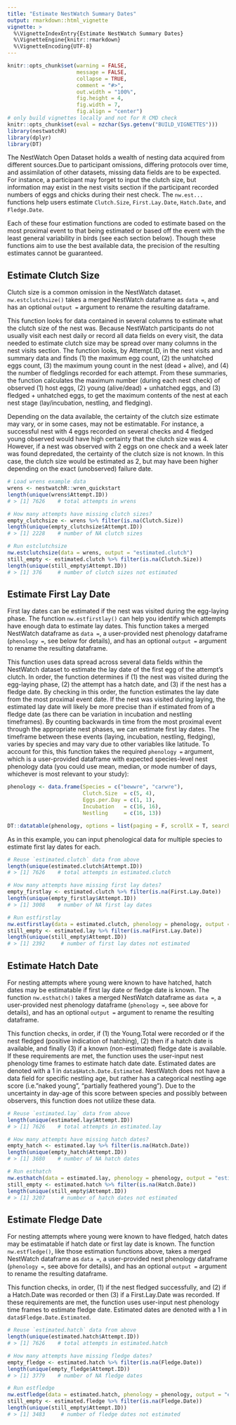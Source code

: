 ```yaml
---
title: "Estimate NestWatch Summary Dates"
output: rmarkdown::html_vignette
vignette: >
  %\VignetteIndexEntry{Estimate NestWatch Summary Dates}
  %\VignetteEngine{knitr::rmarkdown}
  %\VignetteEncoding{UTF-8}
---
```


```r
knitr::opts_chunk$set(warning = FALSE, 
                      message = FALSE,
                      collapse = TRUE,
                      comment = "#>",
                      out.width = "100%",
                      fig.height = 4, 
                      fig.width = 7, 
                      fig.align = "center")
# only build vignettes locally and not for R CMD check
knitr::opts_chunk$set(eval = nzchar(Sys.getenv("BUILD_VIGNETTES")))
library(nestwatchR)
library(dplyr)
library(DT)
```


The NestWatch Open Dataset holds a wealth of nesting data acquired from different sources.Due to participant omissions, differing protocols over time, and assimilation of other datasets, missing data fields are to be expected. For instance, a participant may forget to input the clutch size, but information may exist in the nest visits section if the participant recorded numbers of eggs and chicks during their nest check. The `nw.est...` functions help users estimate `Clutch.Size`, `First.Lay.Date`, `Hatch.Date`, and `Fledge.Date`. 

Each of these four estimation functions are coded to estimate based on the most proximal event to that being estimated or based off the event with the least general variability in birds (see each section below). Though these functions aim to use the best available data, the precision of the resulting estimates cannot be guaranteed. 

## Estimate Clutch Size
Clutch size is a common omission in the NestWatch dataset. `nw.estclutchsize()` takes a merged NestWatch dataframe as `data =`, and has an optional `output =` argument to rename the resulting dataframe. 

This function looks for data contained in several columns to estimate what the clutch size of the nest was. Because NestWatch participants do not usually visit each nest daily or record all data fields on every visit, the data needed to estimate clutch size may be spread over many columns in the nest visits section. The function looks, by Attempt.ID, in the nest visits and summary data and finds (1) the maximum egg count, (2) the unhatched eggs count, (3) the maximum young count in the nest (dead + alive), and (4) the number of fledglings recorded for each attempt. From these summaries, the function calculates the maximum number (during each nest check) of observed (1) host eggs, (2) young (alive/dead) + unhatched eggs, and (3) fledged + unhatched eggs, to get the maximum contents of the nest at each nest stage (lay/incubation, nestling, and fledging).

Depending on the data available, the certainty of the clutch size estimate may vary, or in some cases, may not be estimatable. For instance, a successful nest with 4 eggs recorded on several checks and 4 fledged young observed would have high certainty that the clutch size was 4. However, if a nest was observed with 2 eggs on one check and a week later was found depredated, the certainty of the clutch size is not known. In this case, the clutch size would be estimated as 2, but may have been higher depending on the exact (unobserved) failure date.

```r
# Load wrens example data
wrens <- nestwatchR::wren_quickstart
length(unique(wrens$Attempt.ID))
# > [1] 7626    # total attempts in wrens

# How many attempts have missing clutch sizes?
empty_clutchsize <- wrens %>% filter(is.na(Clutch.Size))
length(unique(empty_clutchsize$Attempt.ID))
# > [1] 2228    # number of NA clutch sizes

# Run estclutchsize
nw.estclutchsize(data = wrens, output = "estimated.clutch")
still_empty <- estimated.clutch %>% filter(is.na(Clutch.Size))
length(unique(still_empty$Attempt.ID))
# > [1] 376     # number of clutch sizes not estimated
```
## Estimate First Lay Date
First lay dates can be estimated if the nest was visited during the egg-laying phase. The function `nw.estfirstlay()` can help you identify which attempts have enough data to estimate lay dates. This function takes a merged NestWatch dataframe as `data =`, a user-provided nest phenology dataframe (`phenology = `, see below for details), and has an optional `output =` argument to rename the resulting dataframe. 

This function uses data spread across several data fields within the NestWatch dataset to estimate the lay date of the first egg of the attempt's clutch. In order, the function determines if (1) the nest was visited during the egg-laying phase, (2) the attempt has a hatch date, and (3) if the nest has a fledge date. By checking in this order, the function estimates the lay date from the most proximal event date. If the nest was visited during laying, the estimated lay date will likely be more precise than if estimated from of a fledge date (as there can be variation in incubation and nestling timeframes). By counting backwards in time from the most proximal event through the appropriate nest phases, we can estimate first lay dates. The timeframe between these events (laying, incubation, nestling, fledging), varies by species and may vary due to other variables like latitude. To account for this, this function takes the required `phenology = ` argument, which is a user-provided dataframe with expected species-level nest phenology data (you could use mean, median, or mode number of days, whichever is most relevant to your study):

```r
phenology <- data.frame(Species = c("bewwre", "carwre"),
                        Clutch.Size  = c(5, 4),
                        Eggs.per.Day = c(1, 1),
                        Incubation   = c(16, 16),
                        Nestling     = c(16, 13))

DT::datatable(phenology, options = list(paging = F, scrollX = T, searching  = F))
```

As in this example, you can input phenological data for multiple species to estimate first lay dates for each.


```r
# Reuse `estimated.clutch` data from above
length(unique(estimated.clutch$Attempt.ID))
# > [1] 7626    # total attempts in estimated.clutch

# How many attempts have missing first lay dates?
empty_firstlay <- estimated.clutch %>% filter(is.na(First.Lay.Date))
length(unique(empty_firstlay$Attempt.ID))
# > [1] 3008    # number of NA first lay dates

# Run estfirstlay
nw.estfirstlay(data = estimated.clutch, phenology = phenology, output = "estimated.lay")
still_empty <- estimated.lay %>% filter(is.na(First.Lay.Date))
length(unique(still_empty$Attempt.ID))
# > [1] 2392     # number of first lay dates not estimated
```


## Estimate Hatch Date
For nesting attempts where young were known to have hatched, hatch dates may be estimatable if first lay date or fledge date is known. The function `nw.esthatch()` takes a merged NestWatch dataframe as `data =`, a user-provided nest phenology dataframe (`phenology = `, see above for details), and has an optional `output =` argument to rename the resulting dataframe. 

This function checks, in order, if (1) the Young.Total were recorded or if the nest fledged (positive indication of hatching), (2) then if a hatch date is available, and finally (3) if a known (non-estimated) fledge date is available. If these requirements are met, the function uses the user-input nest phenology time frames to estimate hatch date date. Estimated dates are denoted with a 1 in `data$Hatch.Date.Estimated`. NestWatch does not have a data field for specific nestling age, but rather has a categorical nestling age score (i.e."naked young", "partially feathered young"). Due to the uncertainty in day-age of this score between species and possibly between observers, this function does not utilize these data.

```r
# Reuse `estimated.lay` data from above
length(unique(estimated.lay$Attempt.ID))
# > [1] 7626    # total attempts in estimated.lay

# How many attempts have missing hatch dates?
empty_hatch <- estimated.lay %>% filter(is.na(Hatch.Date))
length(unique(empty_hatch$Attempt.ID))
# > [1] 3680    # number of NA hatch dates

# Run esthatch
nw.esthatch(data = estimated.lay, phenology = phenology, output = "estimated.hatch")
still_empty <- estimated.hatch %>% filter(is.na(Hatch.Date))
length(unique(still_empty$Attempt.ID))
# > [1] 3207     # number of hatch dates not estimated
```

## Estimate Fledge Date
For nesting attempts where young were known to have fledged, hatch dates may be estimatable if hatch date or first lay date is known. The function `nw.estfledge()`, like those estimation functions above, takes a merged NestWatch dataframe as `data =`, a user-provided nest phenology dataframe (`phenology = `, see above for details), and has an optional `output =` argument to rename the resulting dataframe. 

This function checks, in order, (1) if the nest fledged successfully, and (2) if a Hatch.Date was recorded or then (3) if a First.Lay.Date was recorded. If these requirements are met, the function uses user-input nest phenology time frames to estimate fledge date. Estimated dates are denoted with a 1 in `data$Fledge.Date.Estimated`.

```r
# Reuse `estimated.hatch` data from above
length(unique(estimated.hatch$Attempt.ID))
# > [1] 7626    # total attempts in estimated.hatch

# How many attempts have missing fledge dates?
empty_fledge <- estimated.hatch %>% filter(is.na(Fledge.Date))
length(unique(empty_fledge$Attempt.ID))
# > [1] 3779    # number of NA fledge dates

# Run estfledge
nw.estfledge(data = estimated.hatch, phenology = phenology, output = "estimated.fledge")
still_empty <- estimated.fledge %>% filter(is.na(Fledge.Date))
length(unique(still_empty$Attempt.ID))
# > [1] 3483     # number of fledge dates not estimated
```
